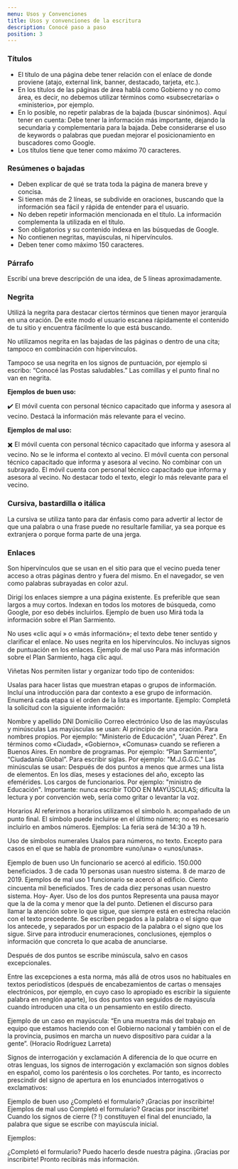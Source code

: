 ```yaml
---
menu: Usos y Convenciones
title: Usos y convenciones de la escritura
description: Conocé paso a paso
position: 3
---
```


### Títulos

* El título de una página debe tener relación con el enlace de donde proviene (atajo, external link, banner, destacado, tarjeta, etc.).
* En los títulos de las páginas de área hablá como Gobierno y no como área, es decir, no debemos utilizar términos como «subsecretaría» o «ministerio», por ejemplo.
* En lo posible, no repetir palabras de la bajada (buscar sinónimos). Aquí tener en cuenta:
Debe tener la información más importante, dejando la secundaria y complementaria para la bajada.
Debe considerarse el uso de keywords o palabras que puedan mejorar el posicionamiento en buscadores como Google.
* Los títulos tiene que tener como máximo 70 caracteres.


### Resúmenes o bajadas

* Deben explicar de qué se trata toda la página de manera breve y concisa.
* Si tienen más de 2 líneas, se subdivide en oraciones, buscando que la información sea fácil y rápida de entender para el usuario.
* No deben repetir información mencionada en el título. La información complementa la utilizada en el título.
* Son obligatorios y su contenido indexa en las búsquedas de Google.
* No contienen negritas, mayúsculas, ni hipervínculos.
* Deben tener como máximo 150 caracteres.

### Párrafo

Escribí una breve descripción de una idea, de 5 líneas aproximadamente.

### Negrita

Utilizá la negrita para destacar ciertos términos que tienen mayor jerarquía en una oración. De este modo el usuario escanea rápidamente el contenido de tu sitio y encuentra fácilmente lo que está buscando.

No utilizamos negrita en las bajadas de las páginas o dentro de una cita; tampoco en combinación con hipervínculos.

Tampoco se usa negrita en los signos de puntuación, por ejemplo si escribo: “Conocé las Postas saludables.” Las comillas y el punto final no van en negrita.

**Ejemplos de buen uso:**

✔️ El móvil cuenta con personal técnico capacitado que informa y asesora al vecino.
Destacá la información más relevante para el vecino.

**Ejemplos de mal uso:** 

✖️ El móvil cuenta con personal técnico capacitado que informa y asesora al vecino.
No se le informa el contexto al vecino.
El móvil cuenta con personal técnico capacitado que informa y asesora al vecino.
No combinar con un subrayado.
El móvil cuenta con personal técnico capacitado que informa y asesora al vecino.
No destacar todo el texto, elegir lo más relevante para el vecino.


### Cursiva, bastardilla o itálica

La cursiva se utiliza tanto para dar énfasis como para advertir al lector de que una palabra o una frase puede no resultarle familiar, ya sea porque es extranjera o porque forma parte de una jerga.

### Enlaces

Son hipervínculos que se usan en el sitio para que el vecino pueda tener acceso a otras páginas dentro y fuera del mismo. En el navegador, se ven como palabras subrayadas en color azul.

Dirigí los enlaces siempre a una página existente.
Es preferible que sean largos a muy cortos.
Indexan en todos los motores de búsqueda, como Google, por eso debés incluirlos.
Ejemplo de buen uso
Mirá toda la información sobre el Plan Sarmiento.

No uses «clic aquí » o «más información»; el texto debe tener sentido y clariﬁcar el enlace.
No uses negrita en los hipervínculos.
No incluyas signos de puntuación en los enlaces.
Ejemplo de mal uso
Para más información sobre el Plan Sarmiento, haga clic aquí.

Viñetas
Nos permiten listar y organizar todo tipo de contenidos:

Usalas para hacer listas que muestran etapas o grupos de información.
Incluí una introducción para dar contexto a ese grupo de información.
Enumerá cada etapa si el orden de la lista es importante.
Ejemplo:
Completá la solicitud con la siguiente información:

Nombre y apellido
DNI
Domicilio
Correo electrónico
Uso de las mayúsculas y minúsculas
Las mayúsculas se usan:
Al principio de una oración.
Para nombres propios. Por ejemplo: "Ministerio de Educación", "Juan Pérez".
En términos como «Ciudad», «Gobierno», «Comunas» cuando se refieren a Buenos Aires.
En nombre de programas. Por ejemplo: “Plan Sarmiento”, “Ciudadanía Global”.
Para escribir siglas. Por ejemplo: "M.J.G.G.C."
Las minúsculas se usan:
Después de dos puntos a menos que armes una lista de elementos.
En los días, meses y estaciones del año, excepto las efemérides.
Los cargos de funcionarios. Por ejemplo: "ministro de Educación".
Importante: nunca escribir TODO EN MAYÚSCULAS; dificulta la lectura y por convención web, sería como gritar o levantar la voz.

Horarios
Al referirnos a horarios utilizamos el símbolo h. acompañado de un punto ﬁnal.
El símbolo puede incluirse en el último número; no es necesario incluirlo en ambos números.
Ejemplos:
La feria será de 14:30 a 19 h.

Uso de símbolos numerales
Usalos para números, no texto. Excepto para casos en el que se habla de pronombre «uno/una» o «unos/unas».

Ejemplo de buen uso
Un funcionario se acercó al ediﬁcio.
150.000 beneﬁciados.
3 de cada 10 personas usan nuestro sistema.
8 de marzo de 2019.
Ejemplos de mal uso
1 funcionario se acercó al ediﬁcio.
Ciento cincuenta mil beneﬁciados.
Tres de cada diez personas usan nuestro sistema.
Hoy- Ayer.
Uso de los dos puntos
Representa una pausa mayor que la de la coma y menor que la del punto. Detienen el discurso para llamar la atención sobre lo que sigue, que siempre está en estrecha relación con el texto precedente. Se escriben pegados a la palabra o el signo que los antecede, y separados por un espacio de la palabra o el signo que los sigue. Sirve para introducir enumeraciones, conclusiones, ejemplos o información que concreta lo que acaba de anunciarse.

Después de dos puntos se escribe minúscula, salvo en casos excepcionales.

Entre las excepciones a esta norma, más allá de otros usos no habituales en textos periodísticos (después de encabezamientos de cartas o mensajes electrónicos, por ejemplo, en cuyo caso lo apropiado es escribir la siguiente palabra en renglón aparte), los dos puntos van seguidos de mayúscula cuando introducen una cita o un pensamiento en estilo directo.

Ejemplo de un caso en mayúscula: “En una muestra más del trabajo en equipo que estamos haciendo con el Gobierno nacional y también con el de la provincia, pusimos en marcha un nuevo dispositivo para cuidar a la gente”. (Horacio Rodríguez Larreta)

Signos de interrogación y exclamación
A diferencia de lo que ocurre en otras lenguas, los signos de interrogación y exclamación son signos dobles en español, como los paréntesis o los corchetes. Por tanto, es incorrecto prescindir del signo de apertura en los enunciados interrogativos o exclamativos:

Ejemplo de buen uso
¿Completó el formulario?
¡Gracias por inscribirte!
Ejemplos de mal uso
Completó el formulario?
Gracias por inscribirte!
Cuando los signos de cierre (? !) constituyen el final del enunciado, la palabra que sigue se escribe con mayúscula inicial.

Ejemplos:

¿Completó el formulario? Puedo hacerlo desde nuestra página.
¡Gracias por inscribirte! Pronto recibirás más información.
